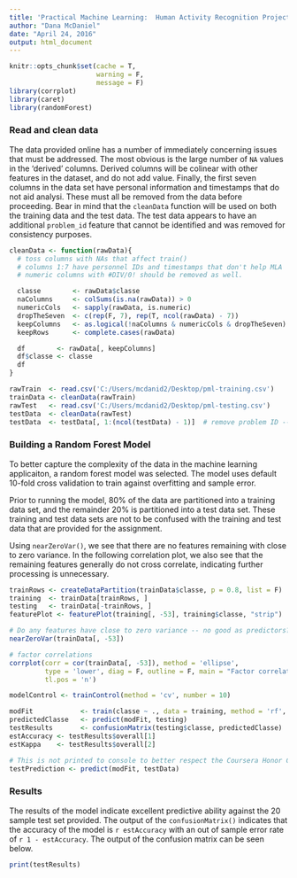 ---
title: 'Practical Machine Learning:  Human Activity Recognition Project'
author: "Dana McDaniel"
date: "April 24, 2016"
output: html_document
---

```{r setup, include = F}
knitr::opts_chunk$set(cache = T, 
                      warning = F, 
                      message = F)
library(corrplot)
library(caret)
library(randomForest)
```

###  Read and clean data

The data provided online has a number of immediately concerning issues that must be addressed.  The most obvious is the large number of `NA` values in the 'derived' columns.  Derived columns will be colinear with other features in the dataset, and do not add value.  Finally, the first seven columns in the data set have personal information and timestamps that do not aid analysi.  These must all be removed from the data before proceeding.  Bear in mind that the `cleanData` function will be used on both the training data and the test data.  The test data appears to have an additional `problem_id` feature that cannot be identified and was removed for consistency purposes.

``` {r load and clean}

cleanData <- function(rawData){
  # toss columns with NAs that affect train()
  # columns 1:7 have personnel IDs and timestamps that don't help MLA
  # numeric columns with #DIV/0! should be removed as well.

  classe        <- rawData$classe
  naColumns     <- colSums(is.na(rawData)) > 0
  numericCols   <- sapply(rawData, is.numeric)
  dropTheSeven  <- c(rep(F, 7), rep(T, ncol(rawData) - 7))
  keepColumns   <- as.logical(!naColumns & numericCols & dropTheSeven)
  keepRows      <- complete.cases(rawData)

  df        <- rawData[, keepColumns]
  df$classe <- classe
  df
}

rawTrain  <- read.csv('C:/Users/mcdanid2/Desktop/pml-training.csv')
trainData <- cleanData(rawTrain)
rawTest   <- read.csv('C:/Users/mcdanid2/Desktop/pml-testing.csv')
testData  <- cleanData(rawTest)
testData  <- testData[, 1:(ncol(testData) - 1)]  # remove problem ID -- what is it?
```

### Building a Random Forest Model

To better capture the complexity of the data in the machine learning applicaiton, a random forest model was selected.  The model uses default 10-fold cross validation to train against overfitting and sample error.  

Prior to running the model, 80% of the data are partitioned into a training data set, and the remainder 20% is partitioned into a test data set.  These training and test data sets are not to be confused with the training and test data that are provided for the assignment.

Using `nearZeroVar()`, we see that there are no features remaining with close to zero variance. In the following correlation plot, we also see that the remaining features generally do not cross correlate, indicating further processing is unnecessary.

``` {r model}
trainRows <- createDataPartition(trainData$classe, p = 0.8, list = F)
training  <- trainData[trainRows, ]
testing   <- trainData[-trainRows, ]
featurePlot <- featurePlot(training[, -53], training$classe, "strip")

# Do any features have close to zero variance -- no good as predictors?
nearZeroVar(trainData[, -53])

# factor correlations
corrplot(corr = cor(trainData[, -53]), method = 'ellipse',
         type = 'lower', diag = F, outline = F, main = "Factor correlations",
         tl.pos = 'n')

modelControl <- trainControl(method = 'cv', number = 10)

modFit            <- train(classe ~ ., data = training, method = 'rf', trControl = modelControl )
predictedClasse   <- predict(modFit, testing)
testResults       <- confusionMatrix(testing$classe, predictedClasse)
estAccuracy <- testResults$overall[1]
estKappa    <- testResults$overall[2]

# This is not printed to console to better respect the Coursera Honor Code.  For reproducibility purposes, the code is shown here how the test predictions are generated.
testPrediction <- predict(modFit, testData)


```
### Results

The results of the model indicate excellent predictive ability against the 20 sample test set provided.  The output of the `confusionMatrix()` indicates that the accuracy of the model is `r estAccuracy` with an out of sample error rate of `r 1 - estAccuracy`.  The output of the confusion matrix can be seen below.

``` {r confusionMatrix()}
print(testResults)
```